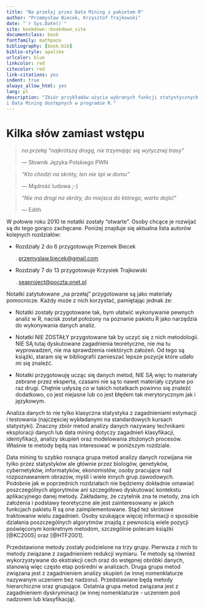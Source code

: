 ```yaml
--- 
title: "Na przełaj przez Data Mining z pakietem R"
author: "Przemysław Biecek, Krzysztof Trajkowski"
date: "`r Sys.Date()`"
site: bookdown::bookdown_site
documentclass: book
fontfamily: mathpazo
bibliography: [book.bib]
biblio-style: apalike
urlcolor: blue
linkcolor: red
citecolor: red
link-citations: yes
indent: true
always_allow_html: yes
lang: pl
description: "Zbiór przykładów użycia wybranych funkcji statystycznych 
i Data Mining dostępnych w programie R."
---
```


# Kilka słów zamiast wstępu  {#part_1}

> *na przełaj "najkrótszą drogą, nie trzymając się wytycznej trasy"*
>
> --- Słownik Języka Polskiego PWN

> *"Kto chodzi na skróty, ten nie śpi w domu"*
>
> --- Mądrość ludowa ;-)

> *"Nie ma drogi na skróty, do miejsca do którego, warto dojść"*
>
> --- Edith

W połowie roku 2010 te notatki zostały "otwarte". Osoby chcące je rozwijać
są do tego gorąco zachęcane. Poniżej znajduje się aktualna lista autorów kolejnych
rozdziałów:

* Rozdziały 2 do 6 przygotowuje Przemek Biecek 
  
  . <przemyslaw.biecek@gmail.com>

* Rozdziały 7 do 13 przygotowuje Krzysiek Trajkowski 

  . <seaproject@poczta.onet.pl>

Notatki zatytułowane „na przełaj” przygotowane są jako materiały pomocnicze.
Każdy może z nich korzystać, pamiętając jednak że:

* Notatki zostały przygotowane tak, bym ułatwić wykonywanie pewnych analiz
w R, nacisk został położony na poznanie pakietu R jako narzędzia do wykonywania danych analiz.

* Notatki NIE ZOSTAŁY przygotowane tak by uczyć się z nich metodologii.
NIE SĄ tutaj dyskutowane zagadnienia teoretyczne, nie ma tu wyprowadzeń,
nie ma sprawdzenia niektórych założeń. Od tego są książki, staram się w bibliografii zamieszać lepsze pozycje które udało mi się znaleźć.

* Notatki przygotowuję ucząc się danych metod, NIE SĄ więc to materiały zebrane przez eksperta, czasami nie są to nawet materiały czytane po raz drugi.
Chętnie usłyszę co w takich notatkach powinno się znaleźć dodatkowo, co jest
niejasne lub co jest błędem tak merytorycznym jak i językowym.

Analiza danych to nie tylko klasyczna statystyka z zagadnieniami estymacji i testowania (najczęściej wykładanymi na standardowych kursach statystyki). Znaczny
zbiór metod analizy danych nazywany technikami eksploracji danych lub data mining dotyczy zagadnień klasyfikacji, identyfikacji, analizy skupień oraz modelowania
złożonych procesów. Właśnie te metody będą nas interesować w poniższym rozdziale.

Data mining to szybko rosnąca grupa metod analizy danych rozwijana nie tylko
przez statystyków ale głównie przez biologów, genetyków, cybernetyków, informatyków, ekonomistów, osoby pracujące nad rozpoznawaniem obrazów, myśli i wiele
innych grup zawodowych. Podobnie jak w poprzednich rozdziałach nie będziemy dokładnie omawiać poszczególnych algorytmów ani szczegółowo dyskutować kontekstu
aplikacyjnego danej metody. Zakładamy, że czytelnik zna te metody, zna ich założenia i podstawy teoretyczne ale jest zainteresowany w jakich funkcjach pakietu R
są one zaimplementowane. Stąd też skrótowe traktowanie wielu zagadnień. Osoby
szukające więcej informacji o sposobie działania poszczególnych algorytmów znajdą
z pewnością wiele pozycji poświęconym konkretnym metodom, szczególnie polecam
książki [@KC2005] oraz [@HTF2001].

Przedstawione metody zostały podzielone na trzy grupy. Pierwsza z nich to metody związane z zagadnieniem redukcji wymiaru. Te metody są również wykorzystywane do ekstrakcji cech oraz do wstępnej obróbki danych, stanowią więc często
etap pośredni w analizach. Druga grupa metod związana jest z zagadnieniem analizy
skupień (w innej nomenklaturze nazywanym uczeniem bez nadzoru). Przedstawiane będą metody hierarchiczne oraz grupujące. Ostatnia grupa metod związana jest
z zagadnieniem dyskryminacji (w innej nomenklaturze - uczeniem pod nadzorem lub
klasyfikacją).
